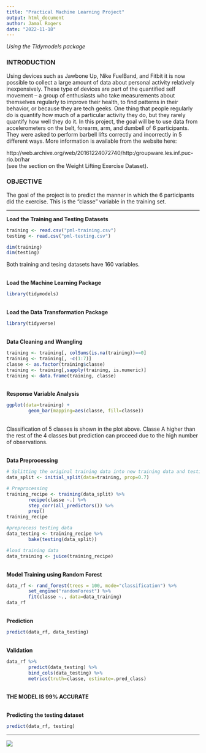 ```yaml
---
title: "Practical Machine Learning Project"
output: html_document
author: Jamal Rogers
date: "2022-11-18"
---
```


*Using the Tidymodels package*

### **INTRODUCTION**

Using devices such as Jawbone Up, Nike FuelBand, and Fitbit it is now possible to collect a large amount of data about personal activity relatively inexpensively. These type of devices are part of the quantified self movement – a group of enthusiasts who take measurements about themselves regularly to improve their health, to find patterns in their behavior, or because they are tech geeks. One thing that people regularly do is quantify how much of a particular activity they do, but they rarely quantify how well they do it. In this project, the goal will be to use data from accelerometers on the belt, forearm, arm, and dumbell of 6 participants. They were asked to perform barbell lifts correctly and incorrectly in 5 different ways. More information is available from the website here:
<br>

http://web.archive.org/web/20161224072740/http:/groupware.les.inf.puc-rio.br/har
<br>
(see the section on the Weight Lifting Exercise Dataset).

### **OBJECTIVE**
The goal of the project is to predict the manner in which the 6 participants did the exercise. This is the "classe" variable in the training set.

<hr>
**Load the Training and Testing Datasets**
```r
training <- read.csv("pml-training.csv")
testing <- read.csv("pml-testing.csv")
```
```r
dim(training)
dim(testing)
```
Both training and tesing datasets have 160 variables.


<br>
**Load the Machine Learning Package**
```r
library(tidymodels)
```
<br>
**Load the Data Transformation Package**
```r
library(tidyverse)
```
<br>
**Data Cleaning and Wrangling**
```r
training <- training[, colSums(is.na(training))==0]
training <- training[, -c(1:7)]
classe <- as.factor(training$classe)
training <- training[,sapply(training, is.numeric)]
training <- data.frame(training, classe)
```
<br>
**Response Variable Analysis**
```r
ggplot(data=training) +
        geom_bar(mapping=aes(classe, fill=classe))
```
<br>
Classification of 5 classes is shown in the plot above. Classe A higher than the rest of the 4 classes but prediction can proceed due to the high number of observations.


<br>
**Data Preprocessing**
```r
# Splitting the original training data into new training data and testing sets.
data_split <- initial_split(data=training, prop=0.7)

# Preprocessing
training_recipe <- training(data_split) %>%
        recipe(classe ~.) %>%
        step_corr(all_predictors()) %>%
        prep()
training_recipe

#preprocess testing data
data_testing <- training_recipe %>%
        bake(testing(data_split))

#load training data
data_training <- juice(training_recipe)

```
<br>
**Model Training using Random Forest**
```r
data_rf <- rand_forest(trees = 100, mode="classification") %>%
        set_engine("randomForest") %>%
        fit(classe ~., data=data_training)
data_rf
```
<br>
**Prediction**
```r
predict(data_rf, data_testing)
```
<br>
**Validation**
```r
data_rf %>%
        predict(data_testing) %>%
        bind_cols(data_testing) %>%
        metrics(truth=classe, estimate=.pred_class)
```


<br>
**THE MODEL IS 99% ACCURATE**


<br>
**Predicting the testing dataset**
```r
predict(data_rf, testing)
```




<hr>
![](images/thedatasamurai.png)



<br>